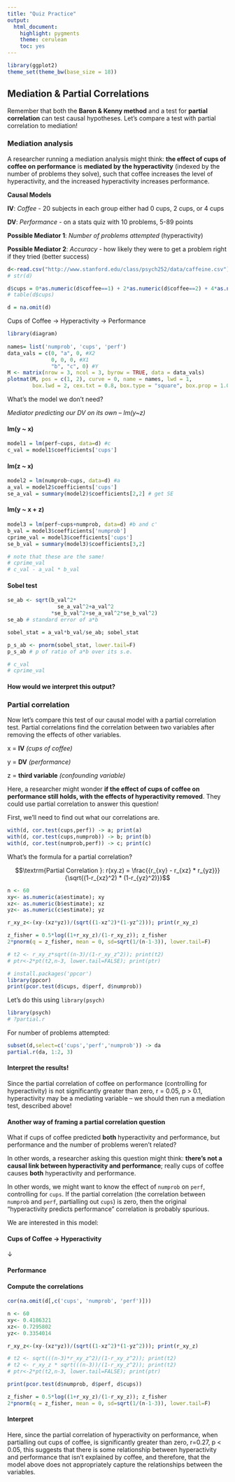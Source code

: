 ```yaml
---
title: "Quiz Practice"
output:
  html_document:
    highlight: pygments
    theme: cerulean
    toc: yes
---
```


```r
library(ggplot2)
theme_set(theme_bw(base_size = 18)) 
```


## Mediation & Partial Correlations

Remember that both the **Baron & Kenny method** and a test for **partial correlation** can test causal hypotheses. Let's compare a test with partial correlation to mediation!


### Mediation analysis

A researcher running a mediation analysis might think: **the effect of cups of coffee on performance** is **mediated by the hyperactivity** (indexed by the number of problems they solve), such that coffee increases the level of hyperactivity, and the increased hyperactivity increases performance. 


**Causal Models**

**IV**: *Coffee* - 20 subjects in each group either had 0 cups, 2 cups, or 4 cups

**DV**: *Performance* - on a stats quiz with 10 problems, 5-89 points

**Possible Mediator 1**: *Number of problems attempted* (hyperactivity)

**Possible Mediator 2**: *Accuracy* - how likely they were to get a problem right if they tried (better success)

```r
d<-read.csv("http://www.stanford.edu/class/psych252/data/caffeine.csv")
# str(d)

d$cups = 0*as.numeric(d$coffee==1) + 2*as.numeric(d$coffee==2) + 4*as.numeric(d$coffee==3) 
# table(d$cups)

d = na.omit(d)
```

Cups of Coffee $\longrightarrow$ Hyperactivity $\longrightarrow$ Performance

```r
library(diagram)
 
names= list('numprob', 'cups', 'perf')
data_vals = c(0, "a", 0, #X2
              0, 0, 0, #X1
              "b", "c", 0) #Y
M <- matrix(nrow = 3, ncol = 3, byrow = TRUE, data = data_vals)
plotmat(M, pos = c(1, 2), curve = 0, name = names, lwd = 1,
        box.lwd = 2, cex.txt = 0.8, box.type = "square", box.prop = 1.0)
```

What's the model we don't need?

*Mediator predicting our DV on its own -- lm(y~z)*

#### lm(y ~ x) 
```r
model1 = lm(perf~cups, data=d) #c
c_val = model1$coefficients['cups']
```

#### lm(z ~ x)
```r
model2 = lm(numprob~cups, data=d) #a
a_val = model2$coefficients['cups']
se_a_val = summary(model2)$coefficients[2,2] # get SE
```

#### lm(y ~ x + z)
```r
model3 = lm(perf~cups+numprob, data=d) #b and c'
b_val = model3$coefficients['numprob']
cprime_val = model3$coefficients['cups']
se_b_val = summary(model3)$coefficients[3,2]

# note that these are the same!
# cprime_val
# c_val - a_val * b_val
```


#### Sobel test 
```r
se_ab <- sqrt(b_val^2*
                se_a_val^2+a_val^2
              *se_b_val^2+se_a_val^2*se_b_val^2)
se_ab # standard error of a*b

sobel_stat = a_val*b_val/se_ab; sobel_stat

p_s_ab <- pnorm(sobel_stat, lower.tail=F)
p_s_ab # p of ratio of a*b over its s.e.

# c_val
# cprime_val
```

#### How would we interpret this output?



### Partial correlation

Now let's compare this test of our causal model with a partial correlation test.  Partial correlations find the correlation between two variables after removing the effects of other variables.

x = **IV** *(cups of coffee)*

y = **DV** *(performance)*

z = **third variable** *(confounding variable)*


Here, a researcher might wonder **if the effect of cups of coffee on performance still holds, with the effects of hyperactivity removed**. They could use partial correlation to answer this question!


First, we'll need to find out what our correlations are.

```r
with(d, cor.test(cups,perf)) -> a; print(a)
with(d, cor.test(cups,numprob)) -> b; print(b)
with(d, cor.test(numprob,perf)) -> c; print(c)
```

What's the formula for a partial correlation?

$$\textrm{Partial Correlation }: r(xy.z) = \frac{{r_{xy} - r_{xz} * r_{yz}}}{\sqrt{(1-r_{xz}^2) * (1-r_{yz}^2)}}$$

```r
n <- 60
xy<- as.numeric(a$estimate); xy
xz<- as.numeric(b$estimate); xz
yz<- as.numeric(c$estimate); yz

r_xy_z<-(xy-(xz*yz))/(sqrt((1-xz^2)*(1-yz^2))); print(r_xy_z)

z_fisher = 0.5*log((1+r_xy_z)/(1-r_xy_z)); z_fisher
2*pnorm(q = z_fisher, mean = 0, sd=sqrt(1/(n-1-3)), lower.tail=F)

# t2 <- r_xy_z*sqrt((n-3)/(1-r_xy_z^2)); print(t2)
# ptr<-2*pt(t2,n-3, lower.tail=FALSE); print(ptr) 

# install.packages('ppcor')
library(ppcor)
print(pcor.test(d$cups, d$perf, d$numprob))
```


Let's do this using `library(psych)`

```r
library(psych)
# ?partial.r
```

For number of problems attempted:

```r
subset(d,select=c('cups','perf','numprob')) -> da
partial.r(da, 1:2, 3)
```


#### Interpret the results!

Since the partial correlation of coffee on performance (controlling for hyperactivity) is not significantly greater than zero, r = 0.05, p > 0.1, hyperactivity may be a mediating variable -- we should then run a mediation test, described above! 


#### Another way of framing a partial correlation question

What if cups of coffee predicted **both** hyperactivity and performance, but performance and the number of problems weren't related? 

In other words, a researcher asking this question might think: **there's not a causal link between hyperactivity and performance**; really cups of coffee causes **both** hyperactivity and performance. 

In other words, we might want to know the effect of `numprob` on `perf`, controlling for `cups`. If the partial correlation (the correlation between   `numprob` and `perf`, partialling out `cups`) is zero, then
the original "hyperactivity predicts performance" correlation is probably spurious.

We are interested in this model:

#### Cups of Coffee $\longrightarrow$ Hyperactivity

$\downarrow$

#### Performance


#### Compute the correlations
```r
cor(na.omit(d[,c('cups', 'numprob', 'perf')]))

n <- 60
xy<- 0.4186321
xz<- 0.7295802
yz<- 0.3354014

r_xy_z<-(xy-(xz*yz))/(sqrt((1-xz^2)*(1-yz^2))); print(r_xy_z)

# t2 <- sqrt(((n-3)*r_xy_z^2)/(1-r_xy_z^2)); print(t2)
# t2 <- r_xy_z * sqrt(((n-3))/(1-r_xy_z^2)); print(t2)
# ptr<-2*pt(t2,n-3, lower.tail=FALSE); print(ptr) 

print(pcor.test(d$numprob, d$perf, d$cups))

z_fisher = 0.5*log((1+r_xy_z)/(1-r_xy_z)); z_fisher
2*pnorm(q = z_fisher, mean = 0, sd=sqrt(1/(n-1-3)), lower.tail=F)
```

#### Interpret

Here, since the partial correlation of hyperactivity on performance, when partialling out cups of coffee, is significantly greater than zero, r=0.27, p < 0.05, this suggests that there is some relationship between hyperactivity and performance that isn't explained by coffee, and therefore, that the model above does not appropriately capture the relationships between the variables.